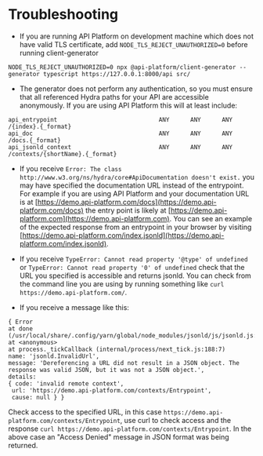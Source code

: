 # Troubleshooting

-   If you are running API Platform on development machine which does not have valid TLS certificate,
    add `NODE_TLS_REJECT_UNAUTHORIZED=0` before running client-generator

```
NODE_TLS_REJECT_UNAUTHORIZED=0 npx @api-platform/client-generator --generator typescript https://127.0.0.1:8000/api src/
```

-   The generator does not perform any authentication, so you must ensure that all referenced Hydra paths for your API are
    accessible anonymously. If you are using API Platform this will at least include:

```
api_entrypoint                             ANY      ANY      ANY    /{index}.{_format}
api_doc                                    ANY      ANY      ANY    /docs.{_format}
api_jsonld_context                         ANY      ANY      ANY    /contexts/{shortName}.{_format}
```

-   If you receive `Error: The class http://www.w3.org/ns/hydra/core#ApiDocumentation doesn't exist.` you may have
    specified the documentation URL instead of the entrypoint. For example if you are using API Platform and your
    documentation URL is at [https://demo.api-platform.com/docs](https://demo.api-platform.com/docs) the entry point is
    likely at [https://demo.api-platform.com](https://demo.api-platform.com). You can see an example of the expected
    response from an entrypoint in your browser by visiting
    [https://demo.api-platform.com/index.jsonld](https://demo.api-platform.com/index.jsonld).

-   If you receive `TypeError: Cannot read property '@type' of undefined` or `TypeError: Cannot read property '0'
of undefined` check that the URL you specified is accessible and returns jsonld. You can check from the command line
    you are using by running something like `curl https://demo.api-platform.com/`.

-   If you receive a message like this:

```
{ Error
at done (/usr/local/share/.config/yarn/global/node_modules/jsonld/js/jsonld.js:6851:19)
at <anonymous>
at process._tickCallback (internal/process/next_tick.js:188:7)
name: 'jsonld.InvalidUrl',
message: 'Dereferencing a URL did not result in a JSON object. The response was valid JSON, but it was not a JSON object.',
details:
{ code: 'invalid remote context',
 url: 'https://demo.api-platform.com/contexts/Entrypoint',
 cause: null } }
```

Check access to the specified URL, in this case `https://demo.api-platform.com/contexts/Entrypoint`, use curl to check
access and the response `curl https://demo.api-platform.com/contexts/Entrypoint`. In the above case an "Access Denied"
message in JSON format was being returned.
